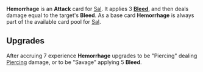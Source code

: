{{Card
|character = Sal
|rarity = Uncoming
|decktype = Battle
|cardtype = Attack
|keywords = [[Bleed]]
|upgradeable = Yes
|expreq = 7
|upgrade1 = Piercing Hemorrhage
|upgrade2 = Savage Hemorrhage}}

'''Hemorrhage''' is an '''Attack''' card for [[Sal]]. It applies 3 '''[[Bleed]]''', and then deals damage equal to the target's '''Bleed'''. As a base card '''Hemorrhage''' is always part of the available card pool for [[Sal]].

==Upgrades==
After accruing 7 experience '''Hemorrhage''' upgrades to be "Piercing" dealing [[Piercing]] damage, or to be "Savage" applying 5 '''Bleed'''.